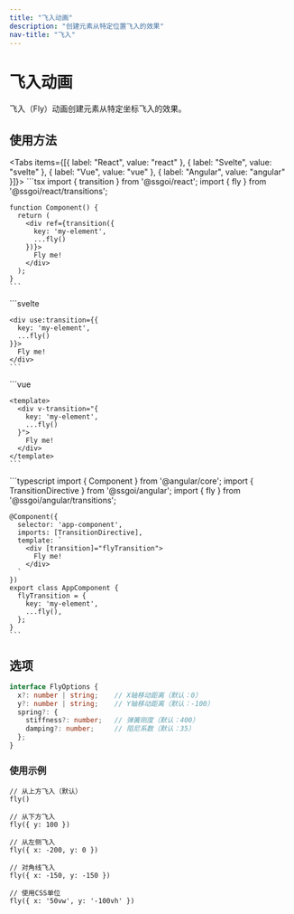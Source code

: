 ```yaml
---
title: "飞入动画"
description: "创建元素从特定位置飞入的效果"
nav-title: "飞入"
---
```


# 飞入动画

飞入（Fly）动画创建元素从特定坐标飞入的效果。

<TransitionDemo type="fly" />

## 使用方法

<Tabs items={[{ label: "React", value: "react" }, { label: "Svelte", value: "svelte" }, { label: "Vue", value: "vue" }, { label: "Angular", value: "angular" }]}>
  <TabPanel value="react">
    ```tsx
    import { transition } from '@ssgoi/react';
    import { fly } from '@ssgoi/react/transitions';

    function Component() {
      return (
        <div ref={transition({
          key: 'my-element',
          ...fly()
        })}>
          Fly me!
        </div>
      );
    }
    ```
  </TabPanel>
  <TabPanel value="svelte">
    ```svelte
    <script>
      import { transition } from '@ssgoi/svelte';
      import { fly } from '@ssgoi/svelte/transitions';
    </script>

    <div use:transition={{
      key: 'my-element',
      ...fly()
    }}>
      Fly me!
    </div>
    ```
  </TabPanel>
  <TabPanel value="vue">
    ```vue
    <script setup>
    import { fly } from '@ssgoi/vue/transitions';
    </script>

    <template>
      <div v-transition="{
        key: 'my-element',
        ...fly()
      }">
        Fly me!
      </div>
    </template>
    ```
  </TabPanel>
  <TabPanel value="angular">
    ```typescript
    import { Component } from '@angular/core';
    import { TransitionDirective } from '@ssgoi/angular';
    import { fly } from '@ssgoi/angular/transitions';

    @Component({
      selector: 'app-component',
      imports: [TransitionDirective],
      template: `
        <div [transition]="flyTransition">
          Fly me!
        </div>
      `
    })
    export class AppComponent {
      flyTransition = {
        key: 'my-element',
        ...fly(),
      };
    }
    ```
  </TabPanel>
</Tabs>

## 选项

```typescript
interface FlyOptions {
  x?: number | string;    // X轴移动距离（默认：0）
  y?: number | string;    // Y轴移动距离（默认：-100）
  spring?: {
    stiffness?: number;   // 弹簧刚度（默认：400）
    damping?: number;     // 阻尼系数（默认：35）
  };
}
```

### 使用示例

```tsx
// 从上方飞入（默认）
fly()

// 从下方飞入
fly({ y: 100 })

// 从左侧飞入
fly({ x: -200, y: 0 })

// 对角线飞入
fly({ x: -150, y: -150 })

// 使用CSS单位
fly({ x: '50vw', y: '-100vh' })
```